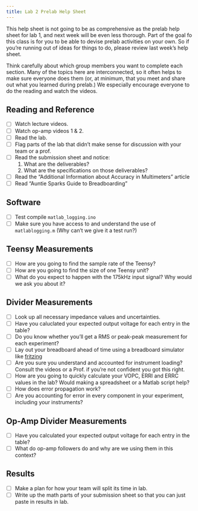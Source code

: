 ```yaml
---
title: Lab 2 Prelab Help Sheet
---
```


This help sheet is not going to be as comprehensive as the prelab help sheet for lab 1, and next week will be even less thorough.  Part of the goal fo this class is for you to be able to devise prelab activities on your own.  So if you're running out of ideas for things to do, please review last week's help sheet.  

Think carefully about which group members you want to complete each section.  Many of the topics here are interconnected, so it often helps to make sure everyone does them (or, at minimum, that you meet and share out what you learned during prelab.)  We especially encourage everyone to do the reading and watch the videos.

## Reading and Reference

- [ ] Watch lecture videos.
- [ ] Watch op-amp videos 1 & 2.
- [ ] Read the lab.
- [ ] Flag parts of the lab that didn't make sense for discussion with your team or a prof.
- [ ] Read the submission sheet and notice:
  1. What are the deliverables? 
  2. What are the specifications on those deliverables?
- [ ] Read the "Additional Information about Accuracy in Multimeters" article
- [ ] Read "Auntie Sparks Guide to Breadboarding"

## Software

- [ ] Test compile `matlab_logging.ino`
- [ ] Make sure you have access to and understand the use of `matlablogging.m` (Why can't we give it a test run?)

## Teensy Measurements

- [ ] How are you going to find the sample rate of the Teensy?
- [ ] How are you going to find the size of one Teensy unit?
- [ ] What do you expect to happen with the 175kHz input signal? Why would we ask you about it?

## Divider Measurements

- [ ] Look up all necessary impedance values and uncertainties.
- [ ] Have you caluclated your expected output voltage for each entry in the table?
- [ ] Do you know whether you'll get a RMS or peak-peak measurement for each experiment?
- [ ] Lay out your breadboard ahead of time using a breadboard simulator like [fritzing](https://fritzing.org/)
- [ ] Are you sure you understand and accounted for instrument loading? Consult the videos or a Prof. if you're not confident you got this right.
- [ ] How are you going to quickly calculate your VOPC, ERRI and ERRC values in the lab?  Would making a spreadsheet or a Matlab script help?
- [ ] How does error propagation work?
- [ ] Are you accounting for error in every component in your experiment, including your instruments?

## Op-Amp Divider Measurements

- [ ] Have you calculated your expected output voltage for each entry in the table?
- [ ] What do op-amp followers do and why are we using them in this context?

## Results

- [ ] Make a plan for how your team will split its time in lab.
- [ ] Write up the math parts of your submission sheet so that you can just paste in results in lab.